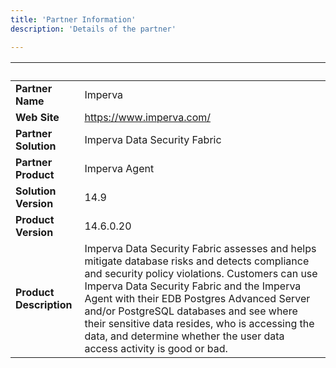 ```yaml
---
title: 'Partner Information'
description: 'Details of the partner'

---
```

| &nbsp;     | &nbsp; |
| ----------- | ----------- |
| **Partner Name**      | Imperva       |
| **Web Site**      |  https://www.imperva.com/    |
| **Partner Solution**   |  Imperva Data Security Fabric       |
| **Partner Product**   |  Imperva Agent       |
| **Solution Version**   |  14.9      |
| **Product Version**   |  14.6.0.20      |
| **Product Description**      |  Imperva Data Security Fabric assesses and helps mitigate database risks and detects compliance and security policy violations. Customers can use Imperva Data Security Fabric and the Imperva Agent with their EDB Postgres Advanced Server and/or PostgreSQL databases and see where their sensitive data resides, who is accessing the data, and determine whether the user data access activity is good or bad.     |
